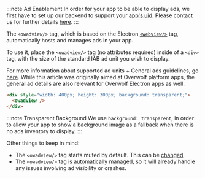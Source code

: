 :::note Ad Enablement
In order for your app to be able to display ads, we first have to set up our backend to support your [app's uid](#unique-app-id).
Please contact us for further details [here](/support/contact-us).
:::

The `<owadview/>` tag, which is based on the Electron [`<webview/>`](https://www.electronjs.org/docs/latest/api/webview-tag) tag, automatically hosts and manages ads in your app.

To use it, place the `<owadview/>` tag (no attributes required) inside of a `<div>` tag, with the size of the standard IAB ad unit you wish to display.

For more information about supported ad units + General ads guidelines, go [here](/start/monetize-with-ads/ads-monetization-basics).
While this article was originally aimed at Overwolf platform apps, the general ad details are also relevant for Overwolf Electron apps as well.

```html
<div style="width: 400px; height: 300px; background: transparent;">
  <owadview />
</div>
```

:::note Transparent Background
We use `background: transparent`, in order to allow your app to show a background image as a fallback when there is no ads inventory to display.
:::

Other things to keep in mind:
- The `<owadview/>` tag starts muted by default. This can be [changed](https://www.electronjs.org/docs/latest/api/webview-tag#webviewsetaudiomutedmuted).
- The `<owadview/>` tag is automatically managed, so it will already handle any issues involving ad visibility or crashes.